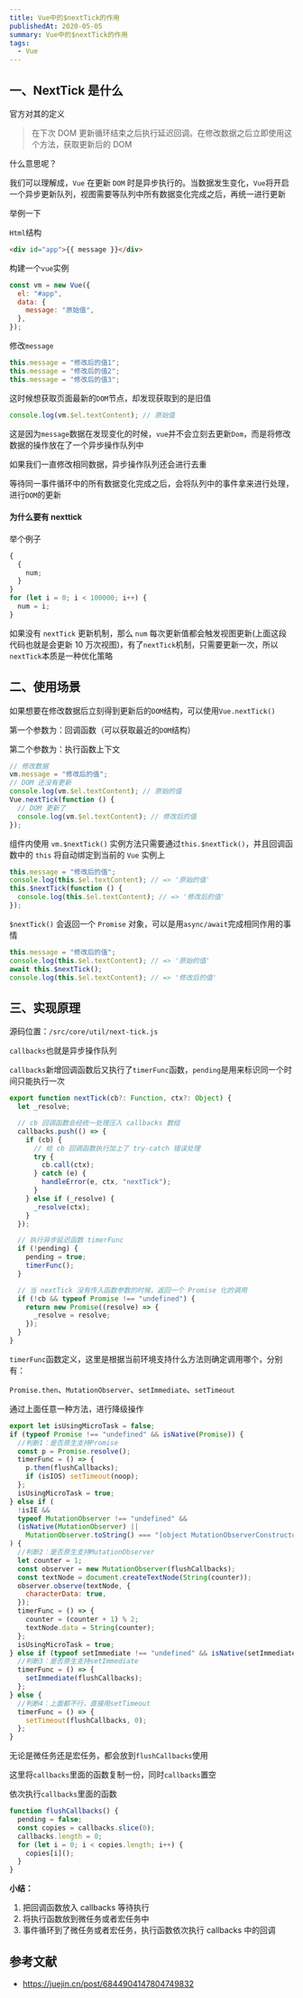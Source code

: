 ```yaml
---
title: Vue中的$nextTick的作用
publishedAt: 2020-05-05
summary: Vue中的$nextTick的作用
tags:
  - Vue
---
```


## 一、NextTick 是什么

官方对其的定义

> 在下次 DOM 更新循环结束之后执行延迟回调。在修改数据之后立即使用这个方法，获取更新后的 DOM

什么意思呢？

我们可以理解成，`Vue` 在更新 `DOM` 时是异步执行的。当数据发生变化，`Vue`将开启一个异步更新队列，视图需要等队列中所有数据变化完成之后，再统一进行更新

举例一下

`Html`结构

```html
<div id="app">{{ message }}</div>
```

构建一个`vue`实例

```js
const vm = new Vue({
  el: "#app",
  data: {
    message: "原始值",
  },
});
```

修改`message`

```js
this.message = "修改后的值1";
this.message = "修改后的值2";
this.message = "修改后的值3";
```

这时候想获取页面最新的`DOM`节点，却发现获取到的是旧值

```js
console.log(vm.$el.textContent); // 原始值
```

这是因为`message`数据在发现变化的时候，`vue`并不会立刻去更新`Dom`，而是将修改数据的操作放在了一个异步操作队列中

如果我们一直修改相同数据，异步操作队列还会进行去重

等待同一事件循环中的所有数据变化完成之后，会将队列中的事件拿来进行处理，进行`DOM`的更新

#### 为什么要有 nexttick

举个例子

```js
{
  {
    num;
  }
}
for (let i = 0; i < 100000; i++) {
  num = i;
}
```

如果没有 `nextTick` 更新机制，那么 `num` 每次更新值都会触发视图更新(上面这段代码也就是会更新 10 万次视图)，有了`nextTick`机制，只需要更新一次，所以`nextTick`本质是一种优化策略

## 二、使用场景

如果想要在修改数据后立刻得到更新后的`DOM`结构，可以使用`Vue.nextTick()`

第一个参数为：回调函数（可以获取最近的`DOM`结构）

第二个参数为：执行函数上下文

```js
// 修改数据
vm.message = "修改后的值";
// DOM 还没有更新
console.log(vm.$el.textContent); // 原始的值
Vue.nextTick(function () {
  // DOM 更新了
  console.log(vm.$el.textContent); // 修改后的值
});
```

组件内使用 `vm.$nextTick()` 实例方法只需要通过`this.$nextTick()`，并且回调函数中的 `this` 将自动绑定到当前的 `Vue` 实例上

```js
this.message = "修改后的值";
console.log(this.$el.textContent); // => '原始的值'
this.$nextTick(function () {
  console.log(this.$el.textContent); // => '修改后的值'
});
```

`$nextTick()` 会返回一个 `Promise` 对象，可以是用`async/await`完成相同作用的事情

```js
this.message = "修改后的值";
console.log(this.$el.textContent); // => '原始的值'
await this.$nextTick();
console.log(this.$el.textContent); // => '修改后的值'
```

## 三、实现原理

源码位置：`/src/core/util/next-tick.js`

`callbacks`也就是异步操作队列

`callbacks`新增回调函数后又执行了`timerFunc`函数，`pending`是用来标识同一个时间只能执行一次

```js
export function nextTick(cb?: Function, ctx?: Object) {
  let _resolve;

  // cb 回调函数会经统一处理压入 callbacks 数组
  callbacks.push(() => {
    if (cb) {
      // 给 cb 回调函数执行加上了 try-catch 错误处理
      try {
        cb.call(ctx);
      } catch (e) {
        handleError(e, ctx, "nextTick");
      }
    } else if (_resolve) {
      _resolve(ctx);
    }
  });

  // 执行异步延迟函数 timerFunc
  if (!pending) {
    pending = true;
    timerFunc();
  }

  // 当 nextTick 没有传入函数参数的时候，返回一个 Promise 化的调用
  if (!cb && typeof Promise !== "undefined") {
    return new Promise((resolve) => {
      _resolve = resolve;
    });
  }
}
```

`timerFunc`函数定义，这里是根据当前环境支持什么方法则确定调用哪个，分别有：

`Promise.then`、`MutationObserver`、`setImmediate`、`setTimeout`

通过上面任意一种方法，进行降级操作

```js
export let isUsingMicroTask = false;
if (typeof Promise !== "undefined" && isNative(Promise)) {
  //判断1：是否原生支持Promise
  const p = Promise.resolve();
  timerFunc = () => {
    p.then(flushCallbacks);
    if (isIOS) setTimeout(noop);
  };
  isUsingMicroTask = true;
} else if (
  !isIE &&
  typeof MutationObserver !== "undefined" &&
  (isNative(MutationObserver) ||
    MutationObserver.toString() === "[object MutationObserverConstructor]")
) {
  //判断2：是否原生支持MutationObserver
  let counter = 1;
  const observer = new MutationObserver(flushCallbacks);
  const textNode = document.createTextNode(String(counter));
  observer.observe(textNode, {
    characterData: true,
  });
  timerFunc = () => {
    counter = (counter + 1) % 2;
    textNode.data = String(counter);
  };
  isUsingMicroTask = true;
} else if (typeof setImmediate !== "undefined" && isNative(setImmediate)) {
  //判断3：是否原生支持setImmediate
  timerFunc = () => {
    setImmediate(flushCallbacks);
  };
} else {
  //判断4：上面都不行，直接用setTimeout
  timerFunc = () => {
    setTimeout(flushCallbacks, 0);
  };
}
```

无论是微任务还是宏任务，都会放到`flushCallbacks`使用

这里将`callbacks`里面的函数复制一份，同时`callbacks`置空

依次执行`callbacks`里面的函数

```js
function flushCallbacks() {
  pending = false;
  const copies = callbacks.slice(0);
  callbacks.length = 0;
  for (let i = 0; i < copies.length; i++) {
    copies[i]();
  }
}
```

**小结：**

1. 把回调函数放入 callbacks 等待执行
2. 将执行函数放到微任务或者宏任务中
3. 事件循环到了微任务或者宏任务，执行函数依次执行 callbacks 中的回调

## 参考文献

- https://juejin.cn/post/6844904147804749832
